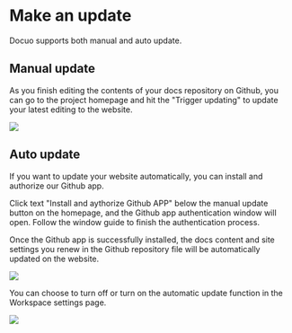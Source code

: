 
# Make an update

Docuo supports both manual and auto update.

## Manual update
As you finish editing the contents of your docs repository on Github, you can go to the project homepage and hit the "Trigger updating" to update your latest editing to the website.

<Frame width="auto" height="auto" >
  <img src="../docs_image/update_1.png"  />
</Frame>



## Auto update

If you want to update your website automatically, you can install and authorize our Github app.

Click text "Install and aythorize Github APP" below the manual update button on the homepage, and the  Github app authentication window will open. Follow the window guide to finish the authentication process. 

Once the Github app is successfully installed, the docs content and site settings you renew in the Github repository file will be automatically updated on the website.

<Frame width="auto" height="auto" >
  <img src="../docs_image/update_2.png"  />
</Frame>



You can choose to turn off or turn on the automatic update function in the Workspace settings page.

<Frame width="auto" height="auto" >
  <img src="../docs_image/update_3.png"  />
</Frame>

